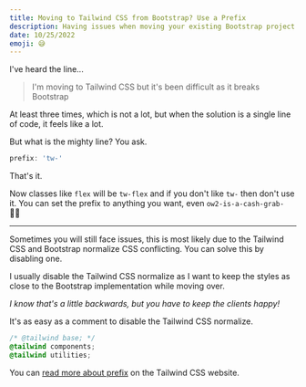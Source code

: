 ```yaml
---
title: Moving to Tailwind CSS from Bootstrap? Use a Prefix
description: Having issues when moving your existing Bootstrap project to Tailwind CSS? There might be an easy solution for that.
date: 10/25/2022
emoji: 😅
---
```


I've heard the line...

> I'm moving to Tailwind CSS but it's been difficult as it breaks Bootstrap

At least three times, which is not a lot, but when the solution is a single line of code, it feels like a lot.

But what is the mighty line? You ask.

```js
prefix: 'tw-'
```

That's it.

Now classes like `flex` will be `tw-flex` and if you don't like `tw-` then don't use it. You can set the prefix to anything you want, even `ow2-is-a-cash-grab-` 🤷‍♂️

---

Sometimes you will still face issues, this is most likely due to the Tailwind CSS and Bootstrap normalize CSS conflicting. You can solve this by disabling one.

I usually disable the Tailwind CSS normalize as I want to keep the styles as close to the Bootstrap implementation while moving over.

_I know that's a little backwards, but you have to keep the clients happy!_

It's as easy as a comment to disable the Tailwind CSS normalize.

```css
/* @tailwind base; */
@tailwind components;
@tailwind utilities;
```

You can [read more about prefix](https://tailwindcss.com/docs/configuration#prefix) on the Tailwind CSS website.
